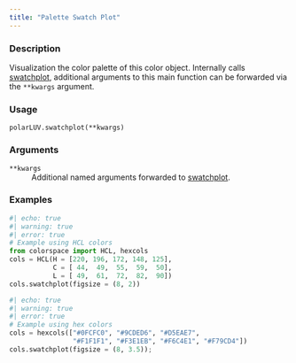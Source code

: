 ```yaml
---
title: "Palette Swatch Plot"
---
```


### Description

Visualization the color palette of this color object.
Internally calls [swatchplot](colorspace.swatchplot.swatchplot.qmd),
additional arguments to this main function can be forwarded via the
`**kwargs` argument.

### Usage

<pre><code class='language-python'>polarLUV.swatchplot(**kwargs)</code></pre>

### Arguments

<dl class="pyp-list param-list">
  <dt style = "white-space: nowrap; font-family: monospace; vertical-align: top">
   <code id="colorspace.colorlib.polarLUV.swatchplot:**kwargs">**kwargs</code>
  </dt>
 <dd>Additional named arguments forwarded to
[swatchplot](colorspace.swatchplot.swatchplot.qmd).</dd>
</dl>

### Examples

```python
#| echo: true
#| warning: true
#| error: true
# Example using HCL colors
from colorspace import HCL, hexcols
cols = HCL(H = [220, 196, 172, 148, 125],
           C = [ 44,  49,  55,  59,  50],
           L = [ 49,  61,  72,  82,  90])
cols.swatchplot(figsize = (8, 2))
```

```python
#| echo: true
#| warning: true
#| error: true
# Example using hex colors
cols = hexcols(["#0FCFC0", "#9CDED6", "#D5EAE7",
                "#F1F1F1", "#F3E1EB", "#F6C4E1", "#F79CD4"])
cols.swatchplot(figsize = (8, 3.5));
```



